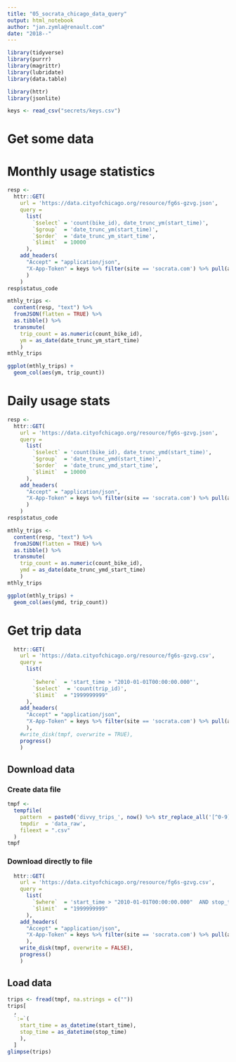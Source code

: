```yaml
---
title: "05_socrata_chicago_data_query"
output: html_notebook
author: "jan.zymla@renault.com"
date: "2018--"
---
```


```r
library(tidyverse)
library(purrr)
library(magrittr)
library(lubridate)
library(data.table)
```

```r
library(httr)
library(jsonlite)
```

```r
keys <- read_csv("secrets/keys.csv")
```


# Get some data
# Monthly usage statistics
```r
resp <- 
  httr::GET(
    url = 'https://data.cityofchicago.org/resource/fg6s-gzvg.json',
    query = 
      list(
        `$select` = 'count(bike_id), date_trunc_ym(start_time)',
        `$group`  = 'date_trunc_ym(start_time)',
        `$order`  = 'date_trunc_ym_start_time',
        `$limit`  = 10000
      ),
    add_headers(
      "Accept" = "application/json",
      "X-App-Token" = keys %>% filter(site == 'socrata.com') %>% pull(app_key)
      )
    )
resp$status_code
```

```r
mthly_trips <- 
  content(resp, "text") %>% 
  fromJSON(flatten = TRUE) %>% 
  as.tibble() %>% 
  transmute(
    trip_count = as.numeric(count_bike_id),
    ym = as_date(date_trunc_ym_start_time)
    )
mthly_trips
```



```r
ggplot(mthly_trips) +
  geom_col(aes(ym, trip_count))
```
# Daily usage stats
```r
resp <- 
  httr::GET(
    url = 'https://data.cityofchicago.org/resource/fg6s-gzvg.json',
    query = 
      list(
        `$select` = 'count(bike_id), date_trunc_ymd(start_time)',
        `$group`  = 'date_trunc_ymd(start_time)',
        `$order`  = 'date_trunc_ymd_start_time',
        `$limit`  = 10000
      ),
    add_headers(
      "Accept" = "application/json",
      "X-App-Token" = keys %>% filter(site == 'socrata.com') %>% pull(app_key)
      )
    )
resp$status_code
```

```r
mthly_trips <- 
  content(resp, "text") %>% 
  fromJSON(flatten = TRUE) %>% 
  as.tibble() %>% 
  transmute(
    trip_count = as.numeric(count_bike_id),
    ymd = as_date(date_trunc_ymd_start_time)
    )
mthly_trips
```



```r
ggplot(mthly_trips) +
  geom_col(aes(ymd, trip_count))
```
# Get trip data

```r
  httr::GET(
    url = 'https://data.cityofchicago.org/resource/fg6s-gzvg.csv',
    query = 
      list(
        
        `$where`  = 'start_time > "2010-01-01T00:00:00.000"',
        `$select`  = 'count(trip_id)',
        `$limit`  = "1999999999"
      ),
    add_headers(
      "Accept" = "application/json",
      "X-App-Token" = keys %>% filter(site == 'socrata.com') %>% pull(app_key)
      ),
    #write_disk(tmpf, overwrite = TRUE),
    progress()
    )
```
## Download data
### Create data file
```r
tmpf <-
  tempfile(
    pattern  = paste0('divvy_trips_', now() %>% str_replace_all('[^0-9]+', '_'), '_'),
    tmpdir  = 'data_raw',
    fileext = ".csv"
  )
tmpf
```
### Download directly to file
```r
  httr::GET(
    url = 'https://data.cityofchicago.org/resource/fg6s-gzvg.csv',
    query = 
      list(
        `$where`  = 'start_time > "2010-01-01T00:00:00.000"  AND stop_time <= "2020-01-01T00:00:00.000"',
        `$limit`  = "1999999999"
      ),
    add_headers(
      "Accept" = "application/json",
      "X-App-Token" = keys %>% filter(site == 'socrata.com') %>% pull(app_key)
      ),
    write_disk(tmpf, overwrite = FALSE),
    progress()
    )
```

## Load data
```r
trips <- fread(tmpf, na.strings = c(""))
trips[
  , 
  `:=`(
    start_time = as_datetime(start_time),
    stop_time = as_datetime(stop_time)
    ), 
  ]
glimpse(trips)
```


